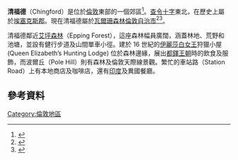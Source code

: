 {{NoteTA
|1=zh-cn:青福德; zh-tw:清福德
|2=zh-cn:沃尔瑟姆福里斯特区;zh-hk:沃爾瑟姆森林區;zh-tw:瓦爾珊森林倫敦自治市
}}
{{infobox UK place
|country                  = 英格蘭
|region                   = 倫敦
|official_name            = Chingford
|constituency_westminster = [[青福德和伍德福德格林_(英國國會選區)|青福德和伍德福德格林]]
|post_town                = LONDON
|postcode_area            = E
|postcode_district        = E4
|london_borough           = Waltham Forest
|dial_code                = 020
|os_grid_reference        = TQ395945
|longitude                = 0.016
|latitude                 = 51.631
|charingX_distance_mi     = 10
|charingX_direction       = SW
|static_image_name        = Chingford Mount (Old Church Road) Chingford - geograph.org.uk - 2638823.jpg
|static_image_caption     = 
}}
'''清福德'''（Chingford）是位於[[倫敦|倫敦]]東部的一個郊區<ref>{{cite web|title=London's Places|url=http://www.london.gov.uk/sites/default/files/LP2011%20Chapter%202.pdf|website=GLA|publisher=Greater London Authority|accessdate=24 October 2015|archive-date=2015-09-06|archive-url=https://web.archive.org/web/20150906090756/http://www.london.gov.uk/sites/default/files/LP2011%20Chapter%202.pdf|dead-url=no}}</ref>。[[查令十字|查令十字]]東北{{convert|10|mi|km}}，在歷史上屬於[[埃塞克斯郡|埃塞克斯郡]]。現在清福德屬於[[瓦爾珊森林倫敦自治市|瓦爾珊森林倫敦自治市]]<ref>{{cite web|url=http://www.visionofbritain.org.uk/place/place_page.jsp?p_id=1066|title=History of Chingford, in Waltham Forest and Essex|publisher=University Of Portsmouth and others|year=2009|accessdate=23 June 2012|archive-date=2020-07-31|archive-url=https://web.archive.org/web/20200731155229/https://www.visionofbritain.org.uk/place/place_page.jsp?p_id=1066|dead-url=no}}</ref><ref>{{cite web|url=http://www.british-history.ac.uk/report.aspx?compid=42713|title=The parish and borough of Chingford|publisher=University of London & History of Parliament Trust|year=2012|accessdate=23 June 2012|archive-date=2014-11-29|archive-url=https://web.archive.org/web/20141129061810/http://www.british-history.ac.uk/report.aspx?compid=42713|dead-url=no}}</ref>。

清福德鄰近[[艾坪森林|艾坪森林]]（Epping Forest），這座森林幅員廣闊，涵蓋林地、荒野和池塘，並設有健行步道及山間單車小徑。建於 16 世紀的[[伊麗莎白女王|伊麗莎白女王]]狩獵小屋 (Queen Elizabeth’s Hunting Lodge) 位於森林邊緣，展出[[都鐸王朝|都鐸王朝]]時的飲食及服飾，而波爾丘（Pole Hill）則有森林及倫敦天際線景觀。繁忙的車站路（Station Road）上有本地商店及咖啡店，還有[[印度|印度]]及異國餐廳。

==參考資料==
{{Reflist}}
[[Category:倫敦地區|Category:倫敦地區]]